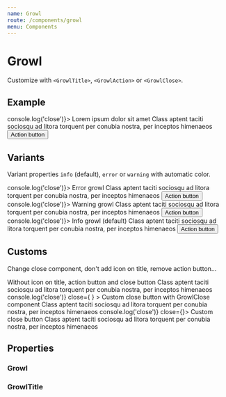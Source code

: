 ```yaml
---
name: Growl
route: /components/growl
menu: Components
---
```




# Growl

Customize with `<GrowlTitle>`, `<GrowlAction>` or `<GrowlClose>`.

## Example

<Playground>
  <Growl onClose={() => console.log('close')}>
    <GrowlTitle>
      <Icon name="megaphone" /> Lorem ipsum dolor sit amet
    </GrowlTitle>
    Class aptent taciti sociosqu ad litora torquent per conubia nostra, per inceptos himenaeos
    <GrowlAction>
      <Button size="sm" variant="tertiary">
        Action button
      </Button>
    </GrowlAction>
  </Growl>
</Playground>

## Variants

Variant properties `info` (default), `error` or `warning` with automatic color.

<Playground>
  <Box mb="10px">
    <Growl onClose={() => console.log('close')}>
      <GrowlTitle variant="error">
        <Icon name="flag" /> Error growl
      </GrowlTitle>
      Class aptent taciti sociosqu ad litora torquent per conubia nostra, per inceptos himenaeos
      <GrowlAction>
        <Button size="sm" variant="secondary-danger">
          Action button
        </Button>
      </GrowlAction>
    </Growl>
  </Box>
  <Box mb="10px">
    <Growl onClose={() => console.log('close')}>
      <GrowlTitle variant="warning">
        <Icon name="shield" /> Warning growl
      </GrowlTitle>
      Class aptent taciti sociosqu ad litora torquent per conubia nostra, per inceptos himenaeos
      <GrowlAction>
        <Button size="sm" variant="secondary-warning">
          Action button
        </Button>
      </GrowlAction>
    </Growl>
  </Box>
  <Box>
    <Growl onClose={() => console.log('close')}>
      <GrowlTitle>
        <Icon name="megaphone" /> Info growl (default)
      </GrowlTitle>
      Class aptent taciti sociosqu ad litora torquent per conubia nostra, per inceptos himenaeos
      <GrowlAction>
        <Button size="sm" variant="secondary">
          Action button
        </Button>
      </GrowlAction>
    </Growl>
  </Box>
</Playground>

## Customs

Change close component, don't add icon on title, remove action button...

<Playground>
  <Box mb="10px">
    <Growl>
      <GrowlTitle>Without icon on title, action button and close button</GrowlTitle>
      Class aptent taciti sociosqu ad litora torquent per conubia nostra, per inceptos himenaeos
    </Growl>
  </Box>
  <Box mb="10px">
    <Growl
      onClose={() => console.log('close')}
      close={
        <GrowlClose>
          <Icon name="positive" />
        </GrowlClose>
      }
    >
      <GrowlTitle>Custom close button with GrowlClose component</GrowlTitle>
      Class aptent taciti sociosqu ad litora torquent per conubia nostra, per inceptos himenaeos
    </Growl>
  </Box>
  <Box>
    <Growl onClose={() => console.log('close')} close={<Icon name="positive" size="lg" />}>
      <GrowlTitle>Custom close button</GrowlTitle>
      Class aptent taciti sociosqu ad litora torquent per conubia nostra, per inceptos himenaeos
    </Growl>
  </Box>
</Playground>

## Properties

### Growl

<Props of={Growl} />

### GrowlTitle

<Props of={GrowlTitle} />
